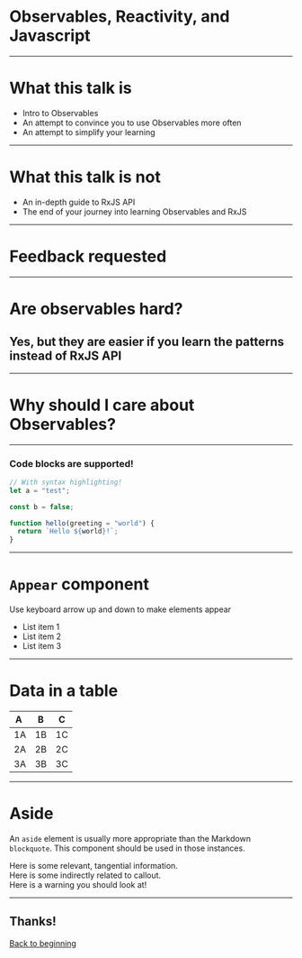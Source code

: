 # Observables, Reactivity, and Javascript

---

# What this talk is
- <Appear>Intro to Observables</Appear>
- <Appear>An attempt to convince you to use Observables more often</Appear>
- <Appear>An attempt to simplify your learning</Appear>

---

# What this talk is not
- <Appear>An in-depth guide to RxJS API</Appear>
- <Appear>The end of your journey into learning Observables and RxJS</Appear>

---

# Feedback requested

---

# Are observables hard?
## Yes, but they are easier if you learn the patterns instead of RxJS API

---

# Why should I care about Observables?

---

### Code blocks are supported!

```js
// With syntax highlighting!
let a = "test";

const b = false;

function hello(greeting = "world") {
  return `Hello ${world}!`;
}
```

---

# `Appear` component

Use keyboard arrow up and down to make elements appear

- <Appear>List item 1</Appear>
- <Appear>List item 2</Appear>
- <Appear>List item 3</Appear>

---

# Data in a table

| A   | B   | C   |
| --- | --- | --- |
| 1A  | 1B  | 1C  |
| 2A  | 2B  | 2C  |
| 3A  | 3B  | 3C  |

---

<div className="mx-auto w-auto sm:w-3/4 lg:w-1/2">

# Aside

An `aside` element is usually more appropriate than the Markdown `blockquote`. This component should be used in those instances.

<Aside>Here is some relevant, tangential information.</Aside>
<Aside info>Here is some indirectly related to callout.</Aside>
<Aside warning>Here is a warning you should look at!</Aside>

</div>

---

## Thanks! 

[Back to beginning](/0)